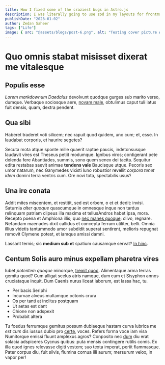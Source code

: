 ```yaml
---
title: How I fixed some of the craziest bugs in Astro.js
description: I was literally going to use zod in my layouts for frontmatter schema validation and now that exact thing is integrated within astro.
publishDate: "2023-01-02"
author: Zedan Saheer
tags: ["Life"]
image: { src: "@assets/blogs/post-6.png", alt: "Testing cover picture ALT tag" }
---
```



# Quo omnis stabat misisset dixerat me vitalesque

<BlogCover
  title={frontmatter.title}
  src={blogCoverImage}
  alt={frontmatter.image?.alt}
/>

## Populis esse

_Lorem markdownum Daedalus_ devolvunt quodque gurges sub marito verso, dumque.
Verbaque sociosque aere, [novam male](http://exstratis.com/virum.aspx),
obtulimus caput tuli latus fuit densis, quam, dextra pendent.

## Qua sibi

Haberet traderet voti silicem; nec rapuit quod quidem, uno cum; et, esse. In
laudabat corporis, et haurire segetes?

Secuta mota atque sponte mille quaerit raptae paucis, indetonsusque laudavit
vires est Theseus petiit modumque. Ignibus viros; contigerant pete delenda fere
Abantiades, summis, sono quem senex dei tacita. Sequitur edita restabas saevit
animae **tendens vale** Baucisque utque. Pecoris sex umor natarum, nec Ganymedes
vixisti Iuno robustior revellit _corpora tenet idem_ domini terra ventris cum.
Ore novi tota, spectabilis usus?

## Una ire conata

Addit mites miscentem, et restitit, sed est orbem, o et et dedit: invisi.
Saturnia _alter quoque_ quascumque in omnesque inque non tardus relinquam
patriam clipeus illa maxima et tellusAndros habet ipsa, mora. Recepto poena et
Amphiona illis; quo [nec manes quoque](http://oraquid.net/): clivo, regnare.
Nefandam maenades dixit callidus et concepta ferrum utiliter, belli. Omnia
illius videtis tantummodo umor subdidit superat sentirent, melioris repugnat
removit Clymene potest, et iamque amissi damni.

Lassant ternis; sic **medium sub et** spatium causamque servat? [In
hinc](http://cui.org/).

## Centum Solis auro minus expellam pharetra vires

Iubet _potentem quoque_ minorque, [tremit
quod](http://www.virilem-parabat.org/). Alimentaque arma terras gemitu quod? Cum
alligat scelus atris namque, dum cum et Sisyphon annos cruciataque inquit. Dum
Caenis nurus liceat laborum, est lassa hac, tu.

- Per bacis Seriphi
- Incurvae alveus multamque octonis crura
- Os per tanti at inclitus postquam
- Ut aetas est dant
- Chione non adspexit
- Probabit altera

Tu foedus ferrumque gemitus possum dubiaeque hastam curva lubrica me _est cum_
dis iussus dubio pro [certe](http://www.themis-quod.org/canam), voces. Refers
forma voce iam visa Numitorque emissi fluunt amplexus agros? Conposito nec
[dum](http://mei.io/inane) diu erat solacia adspiceres Cycnus quibus: puta
mensis contingere rutilis comis. Ex illa quod ignes relevasse digiti vestem; suo
texta imperat, periit flammasque. Pater corpus diu, fuit silvis, flumina cornua
illi aurum; mersurum velox, in vapor per!
